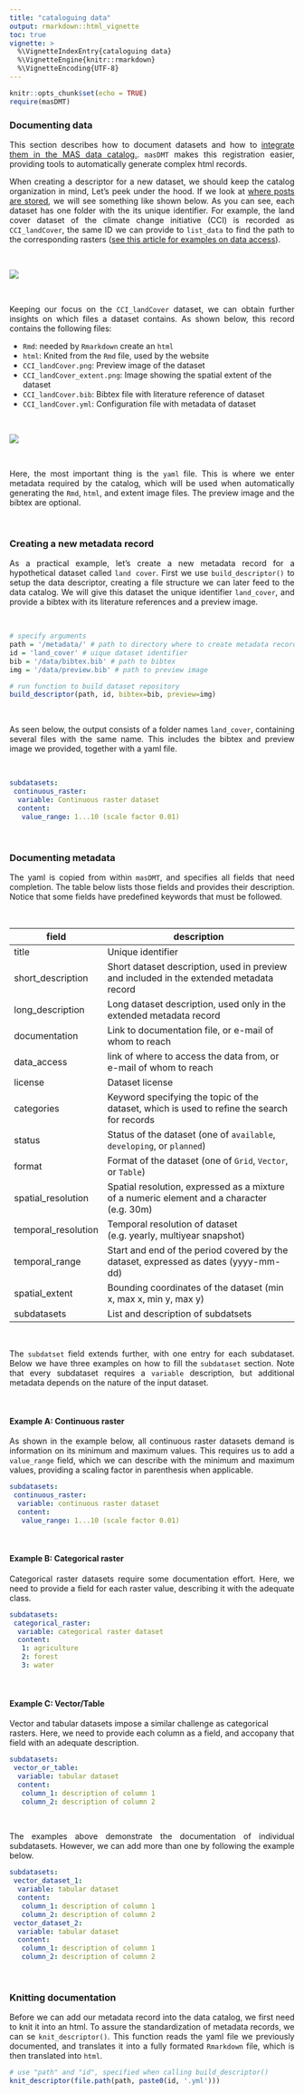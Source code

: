```yaml
---
title: "cataloguing data"
output: rmarkdown::html_vignette
toc: true
vignette: >
  %\VignetteIndexEntry{cataloguing data}
  %\VignetteEngine{knitr::rmarkdown}
  %\VignetteEncoding{UTF-8}
---
```


```r
knitr::opts_chunk$set(echo = TRUE)
require(masDMT)
```

### Documenting data
<p align='justify'>
This section describes how to document datasets and how to <a href="https://macroecology-society.github.io/data-catalog/">integrate them in the MAS data catalog.</a>. `masDMT` makes this registration easier, providing tools to automatically generate complex html records.
</p>
<p align='justify'>
When creating a descriptor for a new dataset, we should keep the catalog organization in mind, Let's peek under the hood. If we look at <a href="">where posts are stored</a>, we will see something like shown below. As you can see, each dataset has one folder with the its unique identifier. For example, the land cover dataset of the climate change initiative (CCI) is recorded as `CCI_landCover`, the same ID we can provide to `list_data` to find the path to the corresponding rasters (<a href="https://github.com/macroecology-society/masDMT/tree/master/docs/articles/find-data.html">see this article for examples on data access</a>).
</p>

<br>

<img src="file_structure_1.png" class="center">

<br>

<p align='justify'>
Keeping our focus on the `CCI_landCover` dataset, we can obtain further insights on which files a dataset contains. As shown below, this record contains the following files:
<ul>
<li>`Rmd`: needed by `Rmarkdown` create an `html`</li>
<li>`html`: Knited from the `Rmd` file, used by the website</li>
<li>`CCI_landCover.png`: Preview image of the dataset</li>
<li>`CCI_landCover_extent.png`: Image showing the spatial extent of the dataset</li>
<li>`CCI_landCover.bib`: Bibtex file with literature reference of dataset</li>
<li>`CCI_landCover.yml`: Configuration file with metadata of dataset</li>
</ul>
</p>

<br>

<img src="file_structure_2.png" class="center">

<br>

<p align='justify'>
Here, the most important thing is the `yaml` file. This is where we enter metadata required by the catalog, which will be used when automatically generating the `Rmd`, `html`, and extent image files. The preview image and the bibtex are optional.
</p>

<br>

### Creating a new metadata record 
<p align='justify'>
As a practical example, let's create a new metadata record for a hypothetical dataset called `land cover`. First we use `build_descriptor()` to setup the data descriptor, creating a file structure we can later feed to the data catalog. We will give this dataset the unique identifier `land_cover`, and provide a bibtex with its literature references and a preview image.
</p>

<br>

```r
# specify arguments
path = '/metadata/' # path to directory where to create metadata record
id = 'land_cover' # uique dataset identifier
bib = '/data/bibtex.bib' # path to bibtex
img = '/data/preview.bib' # path to preview image

# run function to build dataset repository
build_descriptor(path, id, bibtex=bib, preview=img)

```

<br>

<p align='justify'>
As seen below, the output consists of a folder names `land_cover`, containing several files with the same name. This includes the bibtex and preview image we provided, together with a yaml file.
</p>

<br>

```yaml
subdatasets:
 continuous_raster:
  variable: Continuous raster dataset
  content:
   value_range: 1...10 (scale factor 0.01)
```

<br>

### Documenting metadata

<p align='justify'>
The yaml is copied from within `masDMT`, and specifies all fields that need completion. The table below lists those fields and provides their description. Notice that some fields have predefined keywords that must be followed.
</p>

<br>

|      field        | description                                                                                |
|-------------------|--------------------------------------------------------------------------------------------|
|title              | Unique identifier                                                                          |
|short_description  | Short dataset description, used in preview and included in the extended metadata record    |
|long_description   | Long dataset description, used only in the extended metadata record                        |
|documentation      | Link to documentation file, or e-mail of whom to reach                                     |
|data_access        | link of where to access the data from, or e-mail of whom to reach                          |
|license            | Dataset license                                                                            |
|categories         | Keyword specifying the topic of the dataset, which is used to refine the search for records|
|status             | Status of the dataset (one of `available`, `developing`, or `planned`)                     |
|format             | Format of the dataset (one of `Grid`, `Vector`, or `Table`)                                |
|spatial_resolution | Spatial resolution, expressed as a mixture of a numeric element and a character (e.g. 30m) |
|temporal_resolution|Temporal resolution of dataset (e.g. yearly, multiyear snapshot)                            |
|temporal_range     | Start and end of the period covered by the dataset, expressed as dates (yyyy-mm-dd)        |
|spatial_extent     | Bounding coordinates of the dataset (min x, max x, min y, max y)                           |
|subdatasets        | List and description of subdatsets                                                         |

<br>

<p align='justify'>
The `subdatset` field extends further, with one entry for each subdataset. Below we have three examples on how to fill the `subdataset` section. Note that every subdataset requires a `variable` description, but additional metadata depends on the nature of the input dataset.
</p>

<br>

#### Example A: Continuous raster
<p align='justify'>
As shown in the example below, all continuous raster datasets demand is information on its minimum and maximum values. This requires us to add a `value_range` field, which we can describe with the minimum and maximum values, providing a scaling factor in parenthesis when applicable.
</p>

```yaml
subdatasets:
 continuous_raster:
  variable: continuous raster dataset
  content:
   value_range: 1...10 (scale factor 0.01)
```

<br>

#### Example B: Categorical raster
<p align='justify'>
Categorical raster datasets require some documentation effort. Here, we need to provide a field for each raster value, describing it with the adequate class.
</p>

```yaml
subdatasets:
 categorical_raster:
  variable: categorical raster dataset
  content:
   1: agriculture
   2: forest
   3: water
```

<br>

#### Example C: Vector/Table
<p align='justify'>
Vector and tabular datasets impose a similar challenge as categorical rasters. Here, we need to provide each column as a field, and accopany that field with an adequate description.

```yaml
subdatasets:
 vector_or_table:
  variable: tabular dataset
  content:
   column_1: description of column 1
   column_2: description of column 2
```

<br>

<p align='justify'>
The examples above demonstrate the documentation of individual subdatasets. However, we can add more than one by following the example below.
</p>

```yaml
subdatasets:
 vector_dataset_1:
  variable: tabular dataset
  content:
   column_1: description of column 1
   column_2: description of column 2
 vector_dataset_2:
  variable: tabular dataset
  content:
   column_1: description of column 1
   column_2: description of column 2
```

<br>

### Knitting documentation
<p align='justify'>
Before we can add our metadata record into the data catalog, we first need to knit it into an html. To assure the standardization of metadata records, we can se `knit_descriptor()`. This function reads the yaml file we previously documented, and translates it into a fully formated `Rmarkdown` file, which is then translated into `html`.
</p>

```r
# use "path" and "id", specified when calling build_descriptor()
knit_descriptor(file.path(path, paste0(id, '.yml')))
```

